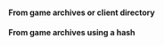 ====From game archives or client directory====
{{Lua/Function |
  returns = Image |
  prototype = Image.Create([[Lua/Client/AssetLocation|AssetLocation]], string {{Arg|path}}) |
  description = Loads an image from the game archives or the client directory.
}}

====From game archives using a hash====

{{Lua/Function |
  returns = Image |
  prototype = Image.Create(number {{Arg|hash}}) |
  description = Loads an image from the game archives using the hash. Some images have unknown filenames, so you must use the hash.
}}